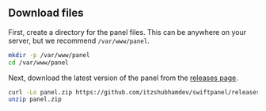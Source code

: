 ## Download files

First, create a directory for the panel files. This can be anywhere on your server, but we recommend `/var/www/panel`.

```bash
mkdir -p /var/www/panel
cd /var/www/panel
```

Next, download the latest version of the panel from the [releases page](https://github.com/itzshubhamdev/swiftpanel/releases).

```bash
curl -Lo panel.zip https://github.com/itzshubhamdev/swiftpanel/releases/latest/download/panel.zip
unzip panel.zip
```